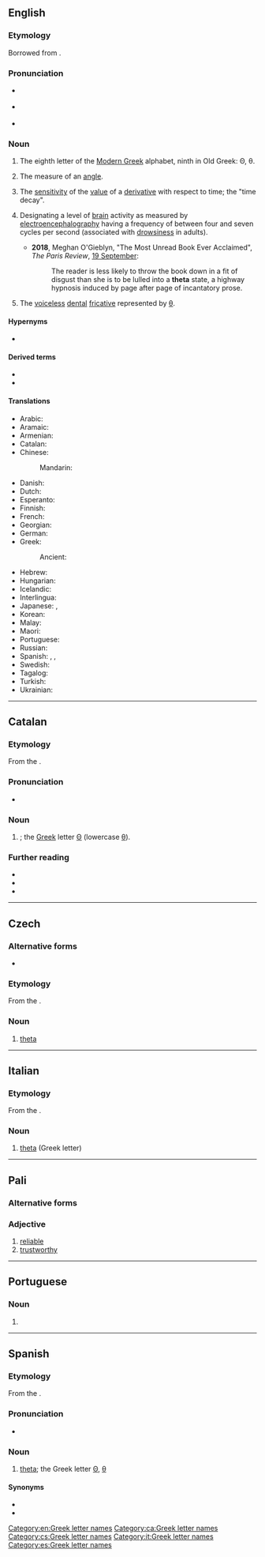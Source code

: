 {{also|Theta|théta|thêta|þeta}}
==English==
{{letter_disp2|eta|[[image:Greek_uc_theta.png|39px]][[image:Greek_lc_theta.png|26px]]|iota|θῆτα|Θ|θ}}

===Etymology===
Borrowed from {{bor|en|grc|θῆτα}}.

===Pronunciation===
* {{a|UK}} {{IPA|en|/ˈθiːtə/}}
* {{a|US}} {{IPA|en|/ˈθeɪtə/}}
* {{audio|en|en-us-theta.ogg|Audio (US)}}

===Noun===
{{en-noun}}

# The eighth letter of the [[Modern Greek]] alphabet, ninth in Old Greek: Θ, θ.
# {{lb|en|mathematics}} The measure of an [[angle]].
# {{lb|en|finance}} The [[sensitivity]] of the [[value]] of a [[derivative]] with respect to time; the "time decay".
# {{lb|en|biology}} Designating a level of [[brain]] activity as measured by [[electroencephalography]] having a frequency of between four and seven cycles per second (associated with [[drowsiness]] in adults).
#*'''2018''', Meghan O'Gieblyn, "The Most Unread Book Ever Acclaimed", ''The Paris Review'', [https://www.theparisreview.org/blog/2018/09/19/the-most-unread-book-ever-acclaimed/ 19 September]:
#*:The reader is less likely to throw the book down in a fit of disgust than she is to be lulled into a '''theta''' state, a highway hypnosis induced by page after page of incantatory prose.
# {{lb|en|phonology}} The [[voiceless]] [[dental]] [[fricative]] represented by [[θ]].

====Hypernyms====
* {{sense|measure of derivative price sensitivity}} {{l|en|Greeks}} {{qualifier|includes list of coordinate terms}}

====Derived terms====
* {{l|en|theta wave}}
* {{l|en|thetan}}

====Translations====
{{trans-top|Greek letter}}
* Arabic: {{t|ar|ثِيتَا|f}}
* Aramaic: {{t|arc|ܛܝܬܐ|tr=ṯita|sc=Hebr}}
* Armenian: {{t|hy|թետա}}
* Catalan: {{t+|ca|theta|f}}
* Chinese:
*: Mandarin: {{t+|cmn|西塔|tr=xītǎ|sc=Hani}}
* Danish: {{t+|da|theta|n}}
* Dutch: {{t|nl|thèta|m|f}}
* Esperanto: {{t+|eo|teto}}
* Finnish: {{t+|fi|theeta}}
* French: {{t+|fr|thêta|m}}
* Georgian: {{t-needed|ka}}
* German: {{t+|de|Theta|n}}
* Greek: {{t+|el|θήτα|n}}
*: Ancient: {{t|grc|θῆτα}}
{{trans-mid}}
* Hebrew: {{t|he|טֵיתָא|f|tr=téta}}
* Hungarian: {{t|hu|théta}}
* Icelandic: {{t|is|þeta}}
* Interlingua: {{t|ia|theta}}
* Japanese: {{t|ja|テータ|tr=tēta|sc=Jpan}}, {{t|ja|シータ|tr=shīta|sc=Jpan}}
* Korean: {{t|ko|테타}}
* Malay: {{t|ms|teta}}
* Maori: {{t|mi|heitā}}
* Portuguese: {{t+|pt|teta|m}}
* Russian: {{t|ru|тэ́та|f}}
* Spanish: {{t+|es|zeta|f}}, {{t|es|theta|f}}, {{t+|es|tita|f}}
* Swedish: {{t+|sv|theta}}
* Tagalog: {{t|tl|teta}}
* Turkish: {{t|tr|teta}}
* Ukrainian: {{t|uk|те́та|f}}
{{trans-bottom}}

[[Category:en:Greek letter names]]

----

==Catalan==

===Etymology===
From the {{der|ca|grc|θῆτα}}.

===Pronunciation===
* {{ca-IPA|è}}

===Noun===
{{ca-noun|f}}

# {{l|en|theta}}; the [[Appendix:Greek script|Greek]] letter [[Θ]] (lowercase [[θ]]).

===Further reading===
* {{R:IEC2}}
* {{R:GDLC}}
* {{R:DNV}}

[[Category:ca:Greek letter names]]

----

==Czech==

===Alternative forms===
* {{l|cs|théta}}

===Etymology===
From the {{etyl|grc|cs}} {{m|grc|θῆτα}}.

===Noun===
{{cs-noun|g=n}}

# [[#English|theta]] {{gloss|Greek letter}}

[[Category:cs:Greek letter names]]

----

==Italian==

===Etymology===
From the {{etyl|grc|it}} {{m|grc|θῆτα}}.

===Noun===
{{wikipedia|lang=it}}
{{head|it|noun|g=m|g2=f|invariable}}

# [[#English|theta]] (Greek letter)

[[Category:it:Greek letter names]]

----

==Pali==

===Alternative forms===
{{pi-alt}}

===Adjective===
{{pi-adj}}

# [[reliable]]
# [[trustworthy]]

----

==Portuguese==

===Noun===
{{pt-noun|f|s}}

# {{pt-obsolete-hellenism|teta|lang=pt}}

----

==Spanish==

===Etymology===
From the {{etyl|grc|es}} {{m|grc|θῆτα}}.

===Pronunciation===
* {{es-IPA}}

===Noun===
{{es-noun|f}}

# [[#English|theta]]; the Greek letter [[Θ]], [[θ]]

====Synonyms====
* {{l|es|zeta}}
* {{l|es|tita}}

[[Category:es:Greek letter names]]
